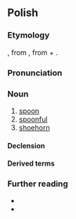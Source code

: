 {{also|łyżką}}
==Polish==
{{wp|lang=pl}}

===Etymology===
{{inh+|pl|zlw-opl|łyżka}}, from {{inh|pl|sla-pro|*lyžьka}}, from {{m|sla-pro|*lyga}} + {{m|sla-pro|*-ьka}}.

===Pronunciation===
{{pl-p|a=pl-łyżka.ogg}}

===Noun===
{{pl-noun|f|dim=łyżeczka|aug=łycha}}

# [[spoon]]
# [[spoonful]]
# [[shoehorn]]

====Declension====
{{pl-decl-noun-f}}

====Derived terms====
{{col3|pl|łyżka do butów}}

===Further reading===
* {{R:pl:WSJP}}
* {{R:pl:PWN}}

{{C|pl|Cutlery}}
